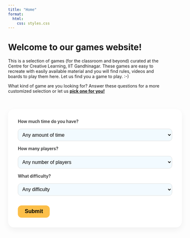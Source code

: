 ```yaml
---
title: "Home"
format:
  html:
    css: styles.css
---
```


# **Welcome to our games website!**

This is a selection of games (for the classroom and beyond) curated at the Centre for Creative Learning, IIT Gandhinagar. These games are easy to recreate with easily available material and you will find rules, videos and boards to play them here. Let us find you a game to play. :-) \

What kind of game are you looking for? Answer these questions for a more customized selection or let us <a href="#" id="lucky-link" style="font-weight: bold;">pick one for you!</a> \


```{=html}

<style>
  #game-filter {
    background: #ffffff;
    padding: 2rem;
    border-radius: 20px;
    box-shadow: 0 8px 20px rgba(0, 0, 0, 0.05);
    width: 100%;
    max-width: 900px;
    margin: 0 auto;
    display: flex;
    flex-direction: column;
    gap: 1rem;
    margin-top: 50px;
  }

  .form-row {
    display: flex;
    align-items: center;
    gap: 1rem;
    flex-wrap: wrap;
  }

  .form-row label {
    flex: 1 1 200px;
    font-weight: 600;
    color: #333;
  }

  .form-row select {
    flex: 2 1 300px;
    padding: 0.6rem;
    border-radius: 10px;
    border: 1px solid #ddd;
    font-size: 1rem;
    background-color: #f2faff;
    transition: border-color 0.2s ease;
  }

  .form-row select:focus {
    outline: none;
    border-color: #7ec4cf;
  }

  #results {
    margin-top: 2rem;
    background-color: #fff7f0;
    border: 1px solid #ffe0c2;
    padding: 1.5rem;
    border-radius: 12px;
    box-shadow: 0 4px 10px rgba(0, 0, 0, 0.05);
    max-width: 900px;
    margin-left: auto;
    margin-right: auto;
  }

  #results h3 {
    margin-top: 0;
    margin-bottom: 1rem;
  }

  .form-actions {
    display: flex;
    gap: 1rem;
    margin-top: 1rem;
    align-items: center;
  }

  /* #lucky-button {
    padding: 0.6rem 1.2rem;
    background-color: #7ec4cf;
    color: white;
    font-weight: bold;
    border: none;
    border-radius: 12px;
    cursor: pointer;
    font-size: 1rem;
  }

  #lucky-button:hover {
    background-color: #5bb2bd;
  } */

  #find-button, #filtered-random-btn{
    padding: 0.6rem 1.4rem;
    background-color: #fcbf49;
    color: #000;
    font-weight: bold;
    border: none;
    border-radius: 12px;
    cursor: pointer;
    font-size: 1.1rem;
  }

  #find-button:hover {
    background-color: #fca311;
  }
</style>

<form id="game-filter">
  <div class="form-row">
  <label for="time">How much time do you have?</label>
  <select name="time" id="time">
    <option value="">Any amount of time</option>
    <option value="10">10 mins</option>
    <option value="20">20 mins</option>
    <option value="30">30 mins</option>
    <option value="40">40 mins</option>
  </select>
  </div>
  <div class="form-row">
  <label for="players">How many players?</label>
  <select name="players" id="players">
    <option value="">Any number of players</option>
    <option value="1">Solo</option>
    <option value="2">2 Players</option>
    <option value="4">Between 3 and 10</option>
    <option value="10">10 and more</option>
  </select>
  </div>
  <!-- <div class="form-row">
  <label for="material">What material do you have?</label>
  <select name="material" id="material">
    <option value="">Select material</option>
    <option value="cards">Cards</option>
    <option value="dice">Dice</option>
    <option value="board">Board</option>
    <option value="none">None</option>
  </select>
  </div> -->
  <div class="form-row">
  <label for="difficulty">What difficulty?</label>
  <select name="difficulty" id="difficulty">
    <option value="">Any difficulty</option>
    <option value="easy">Easy</option>
    <option value="medium">Medium</option>
    <option value="hard">Hard</option>
  </select>
  </div>
  <div class="form-actions">
      <button type="submit" id="find-button">Submit</button>
      <!-- <button type="button" id="lucky-button" class="lucky-btn">Pick one for me!</button> -->
  </div>
</form>
  <div id="results" style="display: none;">
    <h3><em>Suggestions</em></h3>
    <p id="results-content"></p>
  </div>
  <div id="random-from-filtered-container" style="display: none; text-align: center; margin-top: 1rem;">
    <button id="filtered-random-btn" class="lucky-btn">Pick random from these</button>
  </div>

<script>
  const difficultyMap = {
    easy: "★",
    medium: "★★",
    hard: "★★★"
  };

  // Load JSON once and reuse
  let gameData = [];
  let lastFilteredGames = [];

  async function loadGames() {
    if (gameData.length === 0) {
      const res = await fetch('/static/all_metadata.json');  // adjust path as needed
      gameData = await res.json();
    }
    return gameData;
  }

  function getFilters() {
    return {
      difficulty: document.getElementById("difficulty").value,
      maxTime: document.getElementById("time").value,
      players: document.getElementById("players").value
    };
  }

  function isPlayerCountInRange(selected, rangeStr) {
    const selectedNum = parseInt(selected);
    if (!rangeStr) return false;

    if (rangeStr.includes('-')) {
      const [min, max] = rangeStr.split('-').map(s => parseInt(s.trim()));
      return selectedNum >= min && selectedNum <= max;
    }

    // Single number match
    return parseInt(rangeStr) === selectedNum;
}

  function filterGames(games, { difficulty, maxTime, players }) {
    return games.filter(game => {
      const matchesDifficulty = !difficulty || game.complexity === difficultyMap[difficulty];
      const matchesTime = !maxTime || parseInt(game.time) <= parseInt(maxTime);
      const matchesPlayers = !players || isPlayerCountInRange(players, game.players);
      return matchesDifficulty && matchesTime && matchesPlayers;
    });
  }

 // "Find Games" Button
  document.getElementById("game-filter").addEventListener("submit", async function (e) {
    e.preventDefault();

    const filters = getFilters();
    const games = await loadGames();
    const matchingGames = filterGames(games, filters);
    lastFilteredGames = matchingGames;

    const resultsEl = document.getElementById("results-content");

    if (matchingGames.length > 0) {
      resultsEl.innerHTML = `<ul>${matchingGames.map(g => `
        <li style="margin-bottom: 1rem;">
          <a href="/games/${g.filename}.html"><strong>${g.title}</strong></a><br>
          <small>${g.summary || 'No description available.'}</small>
        </li>`).join('')}
      </ul>`;

      document.getElementById("random-from-filtered-container").style.display = "block";
    } else {
      resultsEl.innerHTML = "<p>No games found matching your filters.</p>";
      document.getElementById("random-from-filtered-container").style.display = "none";
    }

    document.getElementById("results").style.display = "block";
  });

  // "I'm Feeling Lucky" Button -- this is not being used anymore
  // document.getElementById("lucky-button").addEventListener("click", async function () {
  //   const games = await loadGames(); // no filters applied
  //   const randomGame = games[Math.floor(Math.random() * games.length)];
  //   window.location.href = `/games/${randomGame.filename}.html`;
  // });

  // Lucky link
  document.addEventListener("DOMContentLoaded", () => {
    document.getElementById("lucky-link").addEventListener("click", async function (e) {
      e.preventDefault(); // prevent jump

      const games = await loadGames(); // reuse existing function
      const randomGame = games[Math.floor(Math.random() * games.length)];
      window.location.href = `/games/${randomGame.filename}.html`;
    });
  });

  // Filtered random button
  document.getElementById("filtered-random-btn").addEventListener("click", function () {
    if (lastFilteredGames.length > 0) {
      const randomGame = lastFilteredGames[Math.floor(Math.random() * lastFilteredGames.length)];
      window.location.href = `/games/${randomGame.filename}.html`;
    } else {
      alert("No games available in the current filtered list.");
    }
  });

</script>

```